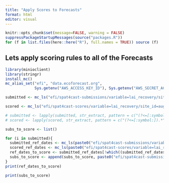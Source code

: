 ```yaml
---
title: "Apply Scores to Forecasts"
format: html
editor: visual
---
```


```r
knitr::opts_chunk$set(message=FALSE, warning = FALSE)
suppressPackageStartupMessages(source("packages.R"))
for (f in list.files(here::here("R"), full.names = TRUE)) source (f)
```

## Lets apply scoring rules to all of the Forecasts

```r
library(minioclient)
library(stringr)
install_mc()
mc_alias_set("efi", "data.ecoforecast.org", 
             Sys.getenv("AWS_ACCESS_KEY_ID"), Sys.getenv("AWS_SECRET_ACCESS_KEY"))

submitted <- mc_ls("efi/spat4cast-submissions/variable=lai_recovery/site_id=august_complex/")

scored <- mc_ls("efi/spat4cast-scores/variable=lai_recovery/site_id=august_complex/")

# submitted <- lapply(submitted, str_extract, pattern = c("(?<=[:symbol:]).*" ))
# scored <- lapply(scored, str_extract, pattern = c("(?<=[:symbol:]).*" ))

subs_to_score <- list()

for (i in submitted){
  submitted_ref_dates <- mc_ls(paste0("efi/spat4cast-submissions/variable=lai_recovery/site_id=august_complex/", submitted))
  scored_ref_dates <- mc_ls(paste0("efi/spat4cast-scores/variable=lai_recovery/site_id=august_complex/", scored))
  ref_dates_to_score <- submitted_ref_dates[!which((submitted_ref_dates %in% scored_ref_dates))]
  subs_to_score <- append(subs_to_score, paste0("efi/spat4cast-submissions/variable=lai_recovery/site_id=august_complex/", i, ref_dates_to_score))
}
print(ref_dates_to_score)

print(subs_to_score)

```
